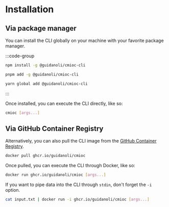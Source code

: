 # Installation

## Via package manager

You can install the CLI globally on your machine with your favorite package manager.

:::code-group

```bash [npm]
npm install -g @guidanoli/cmioc-cli
```

```bash [pnpm]
pnpm add -g @guidanoli/cmioc-cli
```

```bash [yarn]
yarn global add @guidanoli/cmioc-cli
```

:::

Once installed, you can execute the CLI directly, like so:

```bash [Terminal]
cmioc [args...]
```

## Via GitHub Container Registry

Alternatively, you can also pull the CLI image from the [GitHub Container Registry].

```bash [Terminal]
docker pull ghcr.io/guidanoli/cmioc
```

Once pulled, you can execute the CLI through Docker, like so:

```bash [Terminal]
docker run ghcr.io/guidanoli/cmioc [args...]
```

If you want to pipe data into the CLI through `stdin`, don't forget the `-i` option.

```bash [Terminal]
cat input.txt | docker run -i ghcr.io/guidanoli/cmioc [args...]
```

[GitHub Container Registry]: https://ghcr.io
